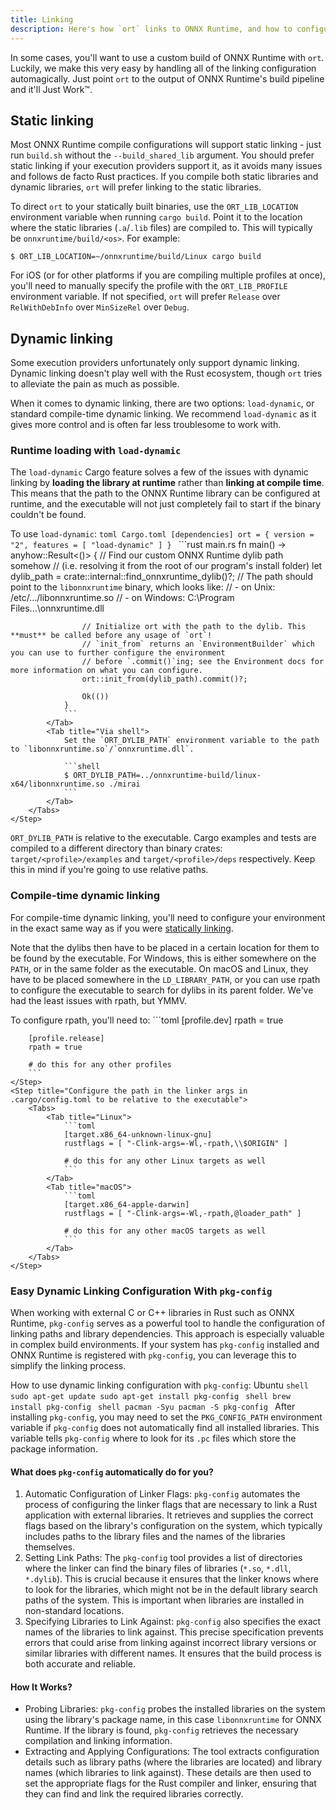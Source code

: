 ```yaml
---
title: Linking
description: Here's how `ort` links to ONNX Runtime, and how to configure its behavior.
---
```


In some cases, you'll want to use a custom build of ONNX Runtime with `ort`. Luckily, we make this very easy by handling all of the linking configuration automagically. Just point `ort` to the output of ONNX Runtime's build pipeline and it'll Just Work™.

## Static linking
Most ONNX Runtime compile configurations will support static linking - just run `build.sh` without the `--build_shared_lib` argument. You should prefer static linking if your execution providers support it, as it avoids many issues and follows de facto Rust practices. If you compile both static libraries and dynamic libraries, `ort` will prefer linking to the static libraries.

To direct `ort` to your statically built binaries, use the `ORT_LIB_LOCATION` environment variable when running `cargo build`. Point it to the location where the static libraries (`.a`/`.lib` files) are compiled to. This will typically be `onnxruntime/build/<os>`. For example:
```shell
$ ORT_LIB_LOCATION=~/onnxruntime/build/Linux cargo build
```

For iOS (or for other platforms if you are compiling multiple profiles at once), you'll need to manually specify the profile with the `ORT_LIB_PROFILE` environment variable. If not specified, `ort` will prefer `Release` over `RelWithDebInfo` over `MinSizeRel` over `Debug`.

## Dynamic linking
Some execution providers unfortunately only support dynamic linking. Dynamic linking doesn't play well with the Rust ecosystem, though `ort` tries to alleviate the pain as much as possible.

When it comes to dynamic linking, there are two options: `load-dynamic`, or standard compile-time dynamic linking. We recommend `load-dynamic` as it gives more control and is often far less troublesome to work with.

### Runtime loading with `load-dynamic`
The `load-dynamic` Cargo feature solves a few of the issues with dynamic linking by **loading the library at runtime** rather than **linking at compile time**. This means that the path to the ONNX Runtime library can be configured at runtime, and the executable will not just completely fail to start if the binary couldn't be found.

To use `load-dynamic`:
<Steps>
    <Step title="Enable the feature in Cargo.toml">
        ```toml Cargo.toml
        [dependencies]
        ort = { version = "2", features = [ "load-dynamic" ] }
        ```
    </Step>
    <Step title="Point ort to the dylib">
        <Tabs>
            <Tab title="Programmatically">
                ```rust main.rs
                fn main() -> anyhow::Result<()> {
                    // Find our custom ONNX Runtime dylib path somehow
                    // (i.e. resolving it from the root of our program's install folder)
                    let dylib_path = crate::internal::find_onnxruntime_dylib()?;
                    // The path should point to the `libonnxruntime` binary, which looks like:
                    // - on Unix: /etc/.../libonnxruntime.so
                    // - on Windows: C:\Program Files\...\onnxruntime.dll

                    // Initialize ort with the path to the dylib. This **must** be called before any usage of `ort`!
                    // `init_from` returns an `EnvironmentBuilder` which you can use to further configure the environment
                    // before `.commit()`ing; see the Environment docs for more information on what you can configure.
                    ort::init_from(dylib_path).commit()?;

                    Ok(())
                }
                ```
            </Tab>
            <Tab title="Via shell">
                Set the `ORT_DYLIB_PATH` environment variable to the path to `libonnxruntime.so`/`onnxruntime.dll`.

                ```shell
                $ ORT_DYLIB_PATH=../onnxruntime-build/linux-x64/libonnxruntime.so ./mirai
                ```
            </Tab>
        </Tabs>
    </Step>
</Steps>

<Note>`ORT_DYLIB_PATH` is relative to the executable. Cargo examples and tests are compiled to a different directory than binary crates: `target/<profile>/examples` and `target/<profile>/deps` respectively. Keep this in mind if you're going to use relative paths.</Note>

### Compile-time dynamic linking
For compile-time dynamic linking, you'll need to configure your environment in the exact same way as if you were [statically linking](#static-linking).

Note that the dylibs then have to be placed in a certain location for them to be found by the executable. For Windows, this is either somewhere on the `PATH`, or in the same folder as the executable. On macOS and Linux, they have to be placed somewhere in the `LD_LIBRARY_PATH`, or you can use rpath to configure the executable to search for dylibs in its parent folder. We've had the least issues with rpath, but YMMV.

To configure rpath, you'll need to:
<Steps>
    <Step title="Enable rpath in Cargo.toml">
        ```toml
        [profile.dev]
        rpath = true

        [profile.release]
        rpath = true

        # do this for any other profiles
        ```
    </Step>
    <Step title="Configure the path in the linker args in .cargo/config.toml to be relative to the executable">
        <Tabs>
            <Tab title="Linux">
                ```toml
                [target.x86_64-unknown-linux-gnu]
                rustflags = [ "-Clink-args=-Wl,-rpath,\\$ORIGIN" ]

                # do this for any other Linux targets as well
                ```
            </Tab>
            <Tab title="macOS">
                ```toml
                [target.x86_64-apple-darwin]
                rustflags = [ "-Clink-args=-Wl,-rpath,@loader_path" ]

                # do this for any other macOS targets as well
                ```
            </Tab>
        </Tabs>
    </Step>
</Steps>

### Easy Dynamic Linking Configuration With `pkg-config`
When working with external C or C++ libraries in Rust such as ONNX Runtime, `pkg-config` serves as a powerful tool to handle the configuration of linking paths and library dependencies. This approach is especially valuable in complex build environments. If your system has `pkg-config` installed and ONNX Runtime is registered with `pkg-config`, you can leverage this to simplify the linking process.

How to use dynamic linking configuration with `pkg-config`:
<Steps>
    <Step title="Ensure `pkg-config` is installed on your system.">
        <Tabs>
            <Tab title="Linux">
                Ubuntu
                ```shell
                sudo apt-get update
                sudo apt-get install pkg-config
                ```
            </Tab>
            <Tab title="macOS">
                ```shell
                brew install pkg-config
                ```
            </Tab>
            <Tab title="macOS">
                ```shell
                pacman -Syu
                pacman -S pkg-config
                ```
            </Tab>
        </Tabs>
    </Step>
    </Step>
        After installing `pkg-config`, you may need to set the `PKG_CONFIG_PATH` environment variable if `pkg-config` does not automatically find all installed libraries. This variable tells `pkg-config` where to look for its `.pc` files which store the package information.
    </Step>
</Steps>

#### What does `pkg-config` automatically do for you?
1. Automatic Configuration of Linker Flags: `pkg-config` automates the process of configuring the linker flags that are necessary to link a Rust application with external libraries. It retrieves and supplies the correct flags based on the library's configuration on the system, which typically includes paths to the library files and the names of the libraries themselves.
2. Setting Link Paths: The `pkg-config` tool provides a list of directories where the linker can find the binary files of libraries (`*.so`, `*.dll`, `*.dylib`). This is crucial because it ensures that the linker knows where to look for the libraries, which might not be in the default library search paths of the system. This is important when libraries are installed in non-standard locations.
3. Specifying Libraries to Link Against: `pkg-config` also specifies the exact names of the libraries to link against. This precise specification prevents errors that could arise from linking against incorrect library versions or similar libraries with different names. It ensures that the build process is both accurate and reliable.

#### How It Works?
- Probing Libraries: `pkg-config` probes the installed libraries on the system using the library's package name, in this case `libonnxruntime` for ONNX Runtime. If the library is found, `pkg-config` retrieves the necessary compilation and linking information.
- Extracting and Applying Configurations: The tool extracts configuration details such as library paths (where the libraries are located) and library names (which libraries to link against). These details are then used to set the appropriate flags for the Rust compiler and linker, ensuring that they can find and link the required libraries correctly.
